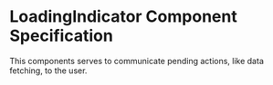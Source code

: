 
<Meta title="LoadingIndicator" />

# LoadingIndicator Component Specification

This components serves to communicate pending actions, like data fetching, to the user.
